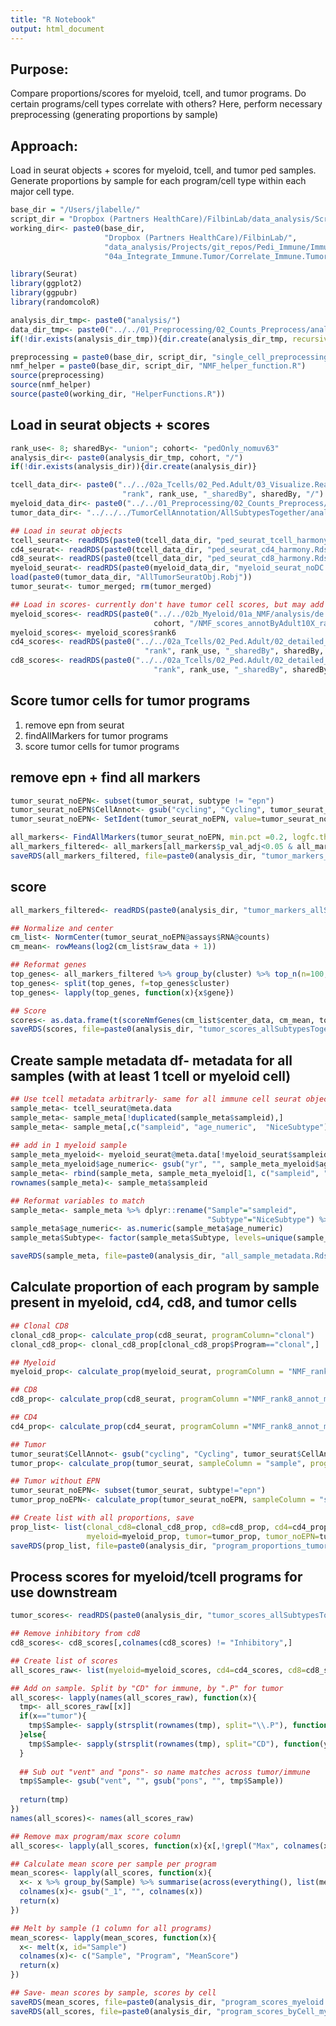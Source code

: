 ```yaml
---
title: "R Notebook"
output: html_document
---
```


## Purpose:
Compare proportions/scores for myeloid, tcell, and tumor programs. Do certain programs/cell types correlate with others? Here, perform necessary preprocessing (generating proportions by sample)

## Approach:
Load in seurat objects + scores for myeloid, tcell, and tumor ped samples. Generate proportions by sample for each program/cell type within each major cell type.

```r
base_dir = "/Users/jlabelle/"
script_dir = "Dropbox (Partners HealthCare)/FilbinLab/data_analysis/Scripts/"
working_dir<- paste0(base_dir, 
                     "Dropbox (Partners HealthCare)/FilbinLab/",
                     "data_analysis/Projects/git_repos/Pedi_Immune/ImmuneCellAnalysis/", 
                     "04a_Integrate_Immune.Tumor/Correlate_Immune.Tumor_CellType.NMF/")

library(Seurat)
library(ggplot2)
library(ggpubr)
library(randomcoloR)

analysis_dir_tmp<- paste0("analysis/")
data_dir_tmp<- paste0("../../01_Preprocessing/02_Counts_Preprocess/analysis/detailed_annotation/")
if(!dir.exists(analysis_dir_tmp)){dir.create(analysis_dir_tmp, recursive = TRUE)}

preprocessing = paste0(base_dir, script_dir, "single_cell_preprocessing_helper_functions.R")
nmf_helper = paste0(base_dir, script_dir, "NMF_helper_function.R")
source(preprocessing)
source(nmf_helper)
source(paste0(working_dir, "HelperFunctions.R"))
```




## Load in seurat objects + scores
```r
rank_use<- 8; sharedBy<- "union"; cohort<- "pedOnly_nomuv63"
analysis_dir<- paste0(analysis_dir_tmp, cohort, "/")
if(!dir.exists(analysis_dir)){dir.create(analysis_dir)}

tcell_data_dir<- paste0("../../02a_Tcells/02_Ped.Adult/03_Visualize.Reannotate_programs/analysis/Reannotate_programs/",
                         "rank", rank_use, "_sharedBy", sharedBy, "/")
myeloid_data_dir<- paste0("../../01_Preprocessing/02_Counts_Preprocess/analysis/detailed_annotation/", cohort, "/")
tumor_data_dir<- "../../../TumorCellAnnotation/AllSubtypesTogether/analysis/Merge_allSubtypes/"

## Load in seurat objects
tcell_seurat<- readRDS(paste0(tcell_data_dir, "ped_seurat_tcell_harmony.Rds"))
cd4_seurat<- readRDS(paste0(tcell_data_dir, "ped_seurat_cd4_harmony.Rds"))
cd8_seurat<- readRDS(paste0(tcell_data_dir, "ped_seurat_cd8_harmony.Rds"))
myeloid_seurat<- readRDS(paste0(myeloid_data_dir, "myeloid_seurat_noDC.B_harmony.Rds"))
load(paste0(tumor_data_dir, "AllTumorSeuratObj.Robj"))
tumor_seurat<- tumor_merged; rm(tumor_merged)

## Load in scores- currently don't have tumor cell scores, but may add this in
myeloid_scores<- readRDS(paste0("../../02b_Myeloid/01a_NMF/analysis/de.novoNMF/", 
                                cohort, "/NMF_scores_annotByAdult10X_rank6-6", ".Rds"))
myeloid_scores<- myeloid_scores$rank6
cd4_scores<- readRDS(paste0("../../02a_Tcells/02_Ped.Adult/02_detailed_annot/analysis/identifyCD4.CD8_byNMF/",
                              "rank", rank_use, "_sharedBy", sharedBy, "/ped_cd4_program_scores.Rds"))
cd8_scores<- readRDS(paste0("../../02a_Tcells/02_Ped.Adult/02_detailed_annot/analysis/identifyCD4.CD8_byNMF/",
                                "rank", rank_use, "_sharedBy", sharedBy,"/ped_cd8_program_scores.Rds"))

```

## Score tumor cells for tumor programs
1. remove epn from seurat
2. findAllMarkers for tumor programs
3. score tumor cells for tumor programs

## remove epn + find all markers
```r
tumor_seurat_noEPN<- subset(tumor_seurat, subtype != "epn")
tumor_seurat_noEPN$CellAnnot<- gsub("cycling", "Cycling", tumor_seurat_noEPN$CellAnnot)
tumor_seurat_noEPN<- SetIdent(tumor_seurat_noEPN, value=tumor_seurat_noEPN$CellAnnot)

all_markers<- FindAllMarkers(tumor_seurat_noEPN, min.pct =0.2, logfc.threshold = .2 )
all_markers_filtered<- all_markers[all_markers$p_val_adj<0.05 & all_markers$avg_log2FC>0,]
saveRDS(all_markers_filtered, file=paste0(analysis_dir, "tumor_markers_allSubtypesTogether.Rds"))
```

## score
```r
all_markers_filtered<- readRDS(paste0(analysis_dir, "tumor_markers_allSubtypesTogether.Rds"))

## Normalize and center
cm_list<- NormCenter(tumor_seurat_noEPN@assays$RNA@counts)
cm_mean<- rowMeans(log2(cm_list$raw_data + 1))

## Reformat genes
top_genes<- all_markers_filtered %>% group_by(cluster) %>% top_n(n=100, wt=avg_log2FC) %>% as.data.frame()
top_genes<- split(top_genes, f=top_genes$cluster)
top_genes<- lapply(top_genes, function(x){x$gene})

## Score
scores<- as.data.frame(t(scoreNmfGenes(cm_list$center_data, cm_mean, top_genes)))
saveRDS(scores, file=paste0(analysis_dir, "tumor_scores_allSubtypesTogether.Rds"))
```


## Create sample metadata df- metadata for all samples (with at least 1 tcell or myeloid cell)
```r
## Use tcell metadata arbitrarly- same for all immune cell seurat objects
sample_meta<- tcell_seurat@meta.data
sample_meta<- sample_meta[!duplicated(sample_meta$sampleid),]
sample_meta<- sample_meta[,c("sampleid", "age_numeric",  "NiceSubtype")]
  
## add in 1 myeloid sample
sample_meta_myeloid<- myeloid_seurat@meta.data[!myeloid_seurat$sampleid %in% sample_meta$sampleid, ]
sample_meta_myeloid$age_numeric<- gsub("yr", "", sample_meta_myeloid$age)
sample_meta<- rbind(sample_meta, sample_meta_myeloid[1, c("sampleid", "age_numeric",  "NiceSubtype")])
rownames(sample_meta)<- sample_meta$sampleid

## Reformat variables to match
sample_meta<- sample_meta %>% dplyr::rename("Sample"="sampleid",
                                            "Subtype"="NiceSubtype") %>% as.data.frame()
sample_meta$age_numeric<- as.numeric(sample_meta$age_numeric)
sample_meta$Subtype<- factor(sample_meta$Subtype, levels=unique(sample_meta$Subtype))

saveRDS(sample_meta, file=paste0(analysis_dir, "all_sample_metadata.Rds"))
```

## Calculate proportion of each program by sample present in myeloid, cd4, cd8, and tumor cells
```r
## Clonal CD8
clonal_cd8_prop<- calculate_prop(cd8_seurat, programColumn="clonal")
clonal_cd8_prop<- clonal_cd8_prop[clonal_cd8_prop$Program=="clonal",]

## Myeloid
myeloid_prop<- calculate_prop(myeloid_seurat, programColumn = "NMF_rank6_annotByAdult10X")

## CD8
cd8_prop<- calculate_prop(cd8_seurat, programColumn ="NMF_rank8_annot_mergedByunion_reAnnot" )

## CD4
cd4_prop<- calculate_prop(cd4_seurat, programColumn ="NMF_rank8_annot_mergedByunion_reAnnot" )

## Tumor
tumor_seurat$CellAnnot<- gsub("cycling", "Cycling", tumor_seurat$CellAnnot)
tumor_prop<- calculate_prop(tumor_seurat, sampleColumn = "sample", programColumn = "CellAnnot")

## Tumor without EPN
tumor_seurat_noEPN<- subset(tumor_seurat, subtype!="epn")
tumor_prop_noEPN<- calculate_prop(tumor_seurat_noEPN, sampleColumn = "sample", programColumn = "CellAnnot")

## Create list with all proportions, save
prop_list<- list(clonal_cd8=clonal_cd8_prop, cd8=cd8_prop, cd4=cd4_prop,
                 myeloid=myeloid_prop, tumor=tumor_prop, tumor_noEPN=tumor_prop_noEPN)
saveRDS(prop_list, file=paste0(analysis_dir, "program_proportions_tumor.myeloid.cd4.cd8.cd8Clonal.Rds"))
```


## Process scores for myeloid/tcell programs for use downstream
```r
tumor_scores<- readRDS(paste0(analysis_dir, "tumor_scores_allSubtypesTogether.Rds"))

## Remove inhibitory from cd8
cd8_scores<- cd8_scores[,colnames(cd8_scores) != "Inhibitory",]

## Create list of scores
all_scores_raw<- list(myeloid=myeloid_scores, cd4=cd4_scores, cd8=cd8_scores, tumor=tumor_scores)

## Add on sample. Split by "CD" for immune, by ".P" for tumor
all_scores<- lapply(names(all_scores_raw), function(x){
  tmp<- all_scores_raw[[x]]
  if(x=="tumor"){
    tmp$Sample<- sapply(strsplit(rownames(tmp), split="\\.P"), function(y){y[1]})
  }else{
    tmp$Sample<- sapply(strsplit(rownames(tmp), split="CD"), function(y){y[1]})
  }
  
  ## Sub out "vent" and "pons"- so name matches across tumor/immune
  tmp$Sample<- gsub("vent", "", gsub("pons", "", tmp$Sample))
  
  return(tmp)
})
names(all_scores)<- names(all_scores_raw) 

## Remove max program/max score column
all_scores<- lapply(all_scores, function(x){x[,!grepl("Max", colnames(x))]})

## Calculate mean score per sample per program
mean_scores<- lapply(all_scores, function(x){
  x<- x %>% group_by(Sample) %>% summarise(across(everything(), list(mean))) %>% as.data.frame()
  colnames(x)<- gsub("_1", "", colnames(x))
  return(x)
})

## Melt by sample (1 column for all programs)
mean_scores<- lapply(mean_scores, function(x){
  x<- melt(x, id="Sample")
  colnames(x)<- c("Sample", "Program", "MeanScore")
  return(x)
})

## Save- mean scores by sample, scores by cell
saveRDS(mean_scores, file=paste0(analysis_dir, "program_scores_myeloid.cd4.cd8.tumor.Rds"))
saveRDS(all_scores, file=paste0(analysis_dir, "program_scores_byCell_myeloid.cd4.cd8.tumor.Rds"))
```



